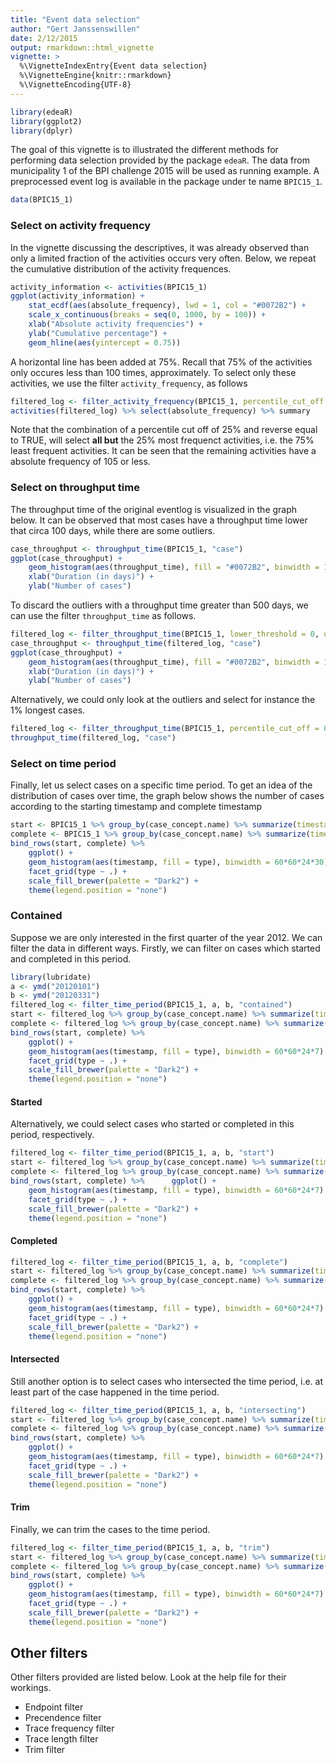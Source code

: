 ```yaml
---
title: "Event data selection"
author: "Gert Janssenswillen"
date: 2/12/2015
output: rmarkdown::html_vignette
vignette: >
  %\VignetteIndexEntry{Event data selection}
  %\VignetteEngine{knitr::rmarkdown}
  %\VignetteEncoding{UTF-8}
---
```

```r
library(edeaR)
library(ggplot2)
library(dplyr)
```

The goal of this vignette is to illustrated the different methods for performing data selection provided by the package `edeaR`. The data from municipality 1 of the BPI challenge 2015 will be used as running example. A preprocessed event log is available in the package under te name `BPIC15_1`.

```r
data(BPIC15_1)
```

### Select on activity frequency

In the vignette discussing the descriptives, it was already observed than only a limited fraction of the activities occurs very often. Below, we repeat the cumulative distribution of the activity frequences.

```r
activity_information <- activities(BPIC15_1)
ggplot(activity_information) +
	stat_ecdf(aes(absolute_frequency), lwd = 1, col = "#0072B2") + 
	scale_x_continuous(breaks = seq(0, 1000, by = 100)) + 
	xlab("Absolute activity frequencies") +
	ylab("Cumulative percentage") +
	geom_hline(aes(yintercept = 0.75))
```

A horizontal line has been added at 75\%. Recall that 75% of the activities only occures less than 100 times, approximately. To select only these activities, we use the filter `activity_frequency`, as follows

```r
filtered_log <- filter_activity_frequency(BPIC15_1, percentile_cut_off = 0.25, reverse = T)
activities(filtered_log) %>% select(absolute_frequency) %>% summary
```

Note that the combination of a percentile cut off of 25\% and reverse equal to TRUE, will select __all but__ the 25\% most frequenct activities, i.e. the 75% least frequent activities. It can be seen that the remaining activities have a absolute frequency of 105 or less.

### Select on throughput time

The throughput time of the original eventlog is visualized in the graph below. It can be observed that most cases have a throughput time lower that circa 100 days, while there are some outliers.

```r
case_throughput <- throughput_time(BPIC15_1, "case")
ggplot(case_throughput) +
	geom_histogram(aes(throughput_time), fill = "#0072B2", binwidth = 10) +
	xlab("Duration (in days)") +
	ylab("Number of cases")
```

To discard the outliers with a throughput time greater than 500 days, we can use the filter `throughput_time` as follows. 

```r
filtered_log <- filter_throughput_time(BPIC15_1, lower_threshold = 0, upper_threshold = 500)
case_throughput <- throughput_time(filtered_log, "case")
ggplot(case_throughput) +
	geom_histogram(aes(throughput_time), fill = "#0072B2", binwidth = 10) +
	xlab("Duration (in days)") +
	ylab("Number of cases")
```

Alternatively, we could only look at the outliers and select for instance the 1\% longest cases. 

```r
filtered_log <- filter_throughput_time(BPIC15_1, percentile_cut_off = 0.99, reverse = T)
throughput_time(filtered_log, "case")
```

### Select on time period

Finally, let us select cases on a specific time period. To get an idea of the distribution of cases over time, the graph below shows the number of cases according to the starting timestamp and complete timestamp

```r
start <- BPIC15_1 %>% group_by(case_concept.name) %>% summarize(timestamp = min(event_time.timestamp)) %>% mutate(type = "start")
complete <- BPIC15_1 %>% group_by(case_concept.name) %>% summarize(timestamp = max(event_time.timestamp)) %>% mutate(type = "end")
bind_rows(start, complete) %>% 
	ggplot() +
	geom_histogram(aes(timestamp, fill = type), binwidth = 60*60*24*30) +
	facet_grid(type ~ .) +
	scale_fill_brewer(palette = "Dark2") +
	theme(legend.position = "none")
```

### Contained

Suppose we are only interested in the first quarter of the year 2012. We can filter the data in different ways. Firstly, we can filter on cases which started and completed in this period.

```r
library(lubridate)
a <- ymd("20120101")
b <- ymd("20120331")
filtered_log <- filter_time_period(BPIC15_1, a, b, "contained")
start <- filtered_log %>% group_by(case_concept.name) %>% summarize(timestamp = min(event_time.timestamp)) %>% mutate(type = "start")
complete <- filtered_log %>% group_by(case_concept.name) %>% summarize(timestamp = max(event_time.timestamp)) %>% mutate(type = "end")
bind_rows(start, complete) %>% 	
	ggplot() +
	geom_histogram(aes(timestamp, fill = type), binwidth = 60*60*24*7) +
	facet_grid(type ~ .) +
	scale_fill_brewer(palette = "Dark2") +
	theme(legend.position = "none")
```

#### Started

Alternatively, we could select cases who started or completed in this period, respectively.

```r
filtered_log <- filter_time_period(BPIC15_1, a, b, "start")
start <- filtered_log %>% group_by(case_concept.name) %>% summarize(timestamp = min(event_time.timestamp)) %>% mutate(type = "start")
complete <- filtered_log %>% group_by(case_concept.name) %>% summarize(timestamp = max(event_time.timestamp)) %>% mutate(type = "end")
bind_rows(start, complete) %>% 		ggplot() +
	geom_histogram(aes(timestamp, fill = type), binwidth = 60*60*24*7) +
	facet_grid(type ~ .) +
	scale_fill_brewer(palette = "Dark2") +
	theme(legend.position = "none")
```

#### Completed
```r
filtered_log <- filter_time_period(BPIC15_1, a, b, "complete")
start <- filtered_log %>% group_by(case_concept.name) %>% summarize(timestamp = min(event_time.timestamp)) %>% mutate(type = "start")
complete <- filtered_log %>% group_by(case_concept.name) %>% summarize(timestamp = max(event_time.timestamp)) %>% mutate(type = "end")
bind_rows(start, complete) %>% 	
	ggplot() +
	geom_histogram(aes(timestamp, fill = type), binwidth = 60*60*24*7) +
	facet_grid(type ~ .) +
	scale_fill_brewer(palette = "Dark2") +
	theme(legend.position = "none")
```


#### Intersected

Still another option is to select cases who intersected the time period, i.e. at least part of the case happened in the time period.

```r
filtered_log <- filter_time_period(BPIC15_1, a, b, "intersecting")
start <- filtered_log %>% group_by(case_concept.name) %>% summarize(timestamp = min(event_time.timestamp)) %>% mutate(type = "start")
complete <- filtered_log %>% group_by(case_concept.name) %>% summarize(timestamp = max(event_time.timestamp)) %>% mutate(type = "end")
bind_rows(start, complete) %>%
	ggplot() +
	geom_histogram(aes(timestamp, fill = type), binwidth = 60*60*24*7) +
	facet_grid(type ~ .) +
	scale_fill_brewer(palette = "Dark2") +
	theme(legend.position = "none")
```

#### Trim

Finally, we can trim the cases to the time period.

```r
filtered_log <- filter_time_period(BPIC15_1, a, b, "trim")
start <- filtered_log %>% group_by(case_concept.name) %>% summarize(timestamp = min(event_time.timestamp)) %>% mutate(type = "start")
complete <- filtered_log %>% group_by(case_concept.name) %>% summarize(timestamp = max(event_time.timestamp)) %>% mutate(type = "end")
bind_rows(start, complete) %>%
	ggplot() +
	geom_histogram(aes(timestamp, fill = type), binwidth = 60*60*24*7) +
	facet_grid(type ~ .) +
	scale_fill_brewer(palette = "Dark2") +
	theme(legend.position = "none")
```

## Other filters

Other filters provided are listed below. Look at the help file for their workings.

*	Endpoint filter
*	Precendence filter
*	Trace frequency filter
*	Trace length filter
*	Trim filter




